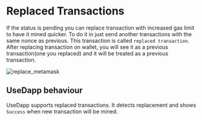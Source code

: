 # Replaced Transactions

If the status is pending you can replace transaction with increased gas limit to have it mined quicker. To do it in just send another transactions with the same nonce as previous. This transaction is called `replaced transaction`.
After replacing transaction on wallet, you will see it as a previous transaction(one you replaced) and it will be treated as a previous transaction.

<img src="https://lh3.googleusercontent.com/FtUnvBTcWuTDZauj0IXI4uY9kB3gxkVHJFsuu5SlTzs0zRt8RNV3GAup9WGrKfw1AoALuoFYM5ZjT320wR2mS3UOozJl8bhisQ2d5Bh0aDqe58x9rzvEYbZbG1OtJm7_HdyBBXs7" alt="replace_metamask"/>

## UseDapp behaviour

UseDapp supports replaced transactions. It detects replacement and shows `Success` when new transaction will be mined.
